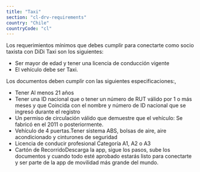 ```yaml
---
title: "Taxi"
section: "cl-drv-requirements"
country: "Chile"
countryCode: "cl"
---
```


Los requerimientos mínimos que debes cumplir para conectarte como socio taxista con DiDi Taxi son los siguientes:

- Ser mayor de edad y tener una licencia de conducción vigente
- El vehículo debe ser Taxi.

Los documentos deben cumplir con las siguientes especificaciones:,

- Tener Al menos 21 años
- Tener una ID nacional que o tener un número de RUT válido por 1 o más meses y que Coincida con el nombre y número de ID nacional que se ingresó durante el registro
- Un permiso de circulación válido que demuestre que el vehículo: Se fabricó en el 2011 o posteriormente.
- Vehículo de 4 puertas.Tener sistema ABS, bolsas de aire, aire acondicionado y cinturones de seguridad
- Licencia de conducir profesional Categoría A1, A2 o A3
- Cartón de RecorridoDescarga la app, sigue los pasos, sube los documentos y cuando todo esté aprobado estarás listo para conectarte y ser parte de la app de movilidad más grande del mundo.

